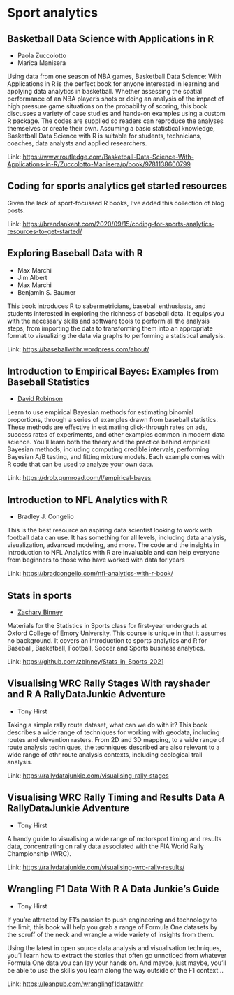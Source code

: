 # Sport analytics

## Basketball Data Science with Applications in R

- Paola Zuccolotto
- Marica Manisera

Using data from one season of NBA games, Basketball Data Science: With Applications in R is the perfect book for anyone interested in learning and applying data analytics in basketball. Whether assessing the spatial performance of an NBA player's shots or doing an analysis of the impact of high pressure game situations on the probability of scoring, this
book discusses a variety of case studies and hands-on examples using a custom R package. The codes are supplied so readers can reproduce the analyses themselves or create their own. Assuming a basic statistical knowledge, Basketball Data Science with R is suitable for students, technicians, coaches, data analysts and applied researchers.

Link: [https://www.routledge.com/Basketball-Data-Science-With-Applications-in-R/Zuccolotto-Manisera/p/book/9781138600799](https://www.routledge.com/Basketball-Data-Science-With-Applications-in-R/Zuccolotto-Manisera/p/book/9781138600799)

## Coding for sports analytics get started resources



Given the lack of sport-focussed R books, I've added this collection of
blog posts.

Link: [https://brendankent.com/2020/09/15/coding-for-sports-analytics-resources-to-get-started/](https://brendankent.com/2020/09/15/coding-for-sports-analytics-resources-to-get-started/)

## Exploring Baseball Data with R

- Max Marchi
- Jim Albert
- Max Marchi
- Benjamin S. Baumer

This book introduces R to sabermetricians, baseball enthusiasts, and students interested in exploring the richness of baseball data. It equips you with the necessary skills and software tools to perform all the analysis steps, from importing the data to transforming them into an
appropriate format to visualizing the data via graphs to performing a statistical analysis.

Link: [https://baseballwithr.wordpress.com/about/](https://baseballwithr.wordpress.com/about/)

## Introduction to Empirical Bayes: Examples from Baseball Statistics

- [David Robinson](https://twitter.com/drob)

Learn to use empirical Bayesian methods for estimating binomial proportions, through a series of examples drawn from baseball statistics. These methods are effective in estimating click-through rates on ads, success rates of experiments, and other examples common in modern data science. You'll learn both the theory and the practice behind empirical Bayesian methods, including computing credible intervals, performing Bayesian A/B testing, and fitting mixture models. Each example comes with R code that can be used to analyze your own data.

Link: [https://drob.gumroad.com/l/empirical-bayes](https://drob.gumroad.com/l/empirical-bayes)

## Introduction to NFL Analytics with R

- Bradley J. Congelio

This is the best resource an aspiring data scientist looking to work with football data can use. It has something for all levels, including data analysis, visualization, advanced modeling, and more. The code and the insights in Introduction to NFL Analytics with R are invaluable and can help everyone from beginners to those who have worked with data for years

Link: [https://bradcongelio.com/nfl-analytics-with-r-book/](https://bradcongelio.com/nfl-analytics-with-r-book/)

## Stats in sports

- [Zachary Binney](https://github.com/zbinney)

Materials for the Statistics in Sports class for first-year undergrads at Oxford College of Emory University. This course is unique in that it assumes no background. It covers an introduction to sports analytics and R for Baseball, Basketball, Football, Soccer and Sports business analytics.

Link: [https://github.com/zbinney/Stats_in_Sports_2021](https://github.com/zbinney/Stats_in_Sports_2021)

## Visualising WRC Rally Stages With rayshader and R A RallyDataJunkie Adventure

- Tony Hirst

Taking a simple rally route dataset, what can we do with it? This book describes a wide range of techniques for working with geodata, including routes and elevantion rasters. From 2D and 3D mapping, to a wide range of route analysis techniques, the techniques described are also relevant to a wide range of othr route analysis contexts, including ecological trail analysis.

Link: [https://rallydatajunkie.com/visualising-rally-stages](https://rallydatajunkie.com/visualising-rally-stages)

## Visualising WRC Rally Timing and Results Data A RallyDataJunkie Adventure

- Tony Hirst

A handy guide to visualising a wide range of motorsport timing and results data, concentrating on rally data associated with the FIA World Rally Championship (WRC).

Link: [https://rallydatajunkie.com/visualising-wrc-rally-results/](https://rallydatajunkie.com/visualising-wrc-rally-results/)

## Wrangling F1 Data With R A Data Junkie's Guide

- Tony Hirst

If you're attracted by F1's passion to push engineering and technology to the limit, this book will help you grab a range of Formula One datasets by the scruff of the neck and wrangle a wide variety of insights from them.

Using the latest in open source data analysis and visualisation techniques, you'll learn how to extract the stories that often go unnoticed from whatever Formula One data you can lay your hands on. And maybe, just maybe, you'll be able to use the skills you learn along the way outside of the F1 context...

Link: [https://leanpub.com/wranglingf1datawithr](https://leanpub.com/wranglingf1datawithr)


